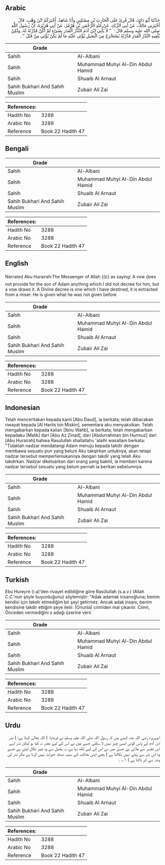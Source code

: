 ## Arabic


<div dir="rtl" lang="ar" style={{fontSize:'larger',backgroundColor:'#f8f9fa',padding:20}}>
حَدَّثَنَا أَبُو دَاوُدَ، قَالَ قُرِئَ عَلَى الْحَارِثِ بْنِ مِسْكِينٍ وَأَنَا شَاهِدٌ، أَخْبَرَكُمُ ابْنُ وَهْبٍ، قَالَ أَخْبَرَنِي مَالِكٌ، عَنْ أَبِي الزِّنَادِ، عَنْ عَبْدِ الرَّحْمَنِ بْنِ هُرْمُزَ، عَنْ أَبِي هُرَيْرَةَ، أَنَّ رَسُولَ اللَّهِ صلى الله عليه وسلم قَالَ ‏:‏ ‏ "‏ لاَ يَأْتِي ابْنَ آدَمَ النَّذْرُ الْقَدَرَ بِشَىْءٍ لَمْ أَكُنْ قَدَّرْتُهُ لَهُ، وَلَكِنْ يُلْقِيهِ النَّذْرُ الْقَدَرَ قَدَّرْتُهُ يُسْتَخْرَجُ مِنَ الْبَخِيلِ يُؤْتَى عَلَيْهِ مَا لَمْ يَكُنْ يُؤْتَى مِنْ قَبْلُ ‏"‏ ‏.‏
</div>
<div style={{backgroundColor:'#f8f9fa',padding:20, marginBottom: 10}}><table> <thead> <tr> <th>Grade</th> <th></th> </tr> </thead> <tbody> <tr><td>Sahih</td><td>Al-Albani</td></tr><tr><td>Sahih</td><td>Muhammad Muhyi Al-Din Abdul Hamid</td></tr><tr><td>Sahih</td><td>Shuaib Al Arnaut</td></tr><tr><td>Sahih Bukhari And Sahih Muslim</td><td>Zubair Ali Zai</td></tr></tbody></table><table> <thead> <tr> <th>References:</th> <th></th> </tr> </thead> <tbody><tr><td>Hadith No</td><td>3288</td></tr><tr><td>Arabic No</td><td>3288</td></tr><tr><td>Reference</td><td>Book 22 Hadith 47</td></tr></tbody></table></div>

## Bengali


<div dir="ltr" lang="bn" style={{fontSize:'larger',backgroundColor:'#f8f9fa',padding:20}}>

</div>
<div style={{backgroundColor:'#f8f9fa',padding:20, marginBottom: 10}}><table> <thead> <tr> <th>Grade</th> <th></th> </tr> </thead> <tbody> <tr><td>Sahih</td><td>Al-Albani</td></tr><tr><td>Sahih</td><td>Muhammad Muhyi Al-Din Abdul Hamid</td></tr><tr><td>Sahih</td><td>Shuaib Al Arnaut</td></tr><tr><td>Sahih Bukhari And Sahih Muslim</td><td>Zubair Ali Zai</td></tr></tbody></table><table> <thead> <tr> <th>References:</th> <th></th> </tr> </thead> <tbody><tr><td>Hadith No</td><td>3288</td></tr><tr><td>Arabic No</td><td>3288</td></tr><tr><td>Reference</td><td>Book 22 Hadith 47</td></tr></tbody></table></div>

## English


<div dir="ltr" lang="en" style={{fontSize:'larger',backgroundColor:'#f8f9fa',padding:20}}>
Narrated Abu Hurairah:The Messenger of Allah (ﷺ) as saying: A vow does not provide for the son of Adam anything which I did not decree for him, but a vow draws it. A Divine decree is one which I have destined, it is extracted from a miser. He is given what he was not given before
</div>
<div style={{backgroundColor:'#f8f9fa',padding:20, marginBottom: 10}}><table> <thead> <tr> <th>Grade</th> <th></th> </tr> </thead> <tbody> <tr><td>Sahih</td><td>Al-Albani</td></tr><tr><td>Sahih</td><td>Muhammad Muhyi Al-Din Abdul Hamid</td></tr><tr><td>Sahih</td><td>Shuaib Al Arnaut</td></tr><tr><td>Sahih Bukhari And Sahih Muslim</td><td>Zubair Ali Zai</td></tr></tbody></table><table> <thead> <tr> <th>References:</th> <th></th> </tr> </thead> <tbody><tr><td>Hadith No</td><td>3288</td></tr><tr><td>Arabic No</td><td>3288</td></tr><tr><td>Reference</td><td>Book 22 Hadith 47</td></tr></tbody></table></div>

## Indonesian


<div dir="ltr" lang="id" style={{fontSize:'larger',backgroundColor:'#f8f9fa',padding:20}}>
Telah menceritakan kepada kami [Abu Daud], ia berkata; telah dibacakan riwayat kepada [Al Harits bin Miskin], sementara aku menyaksikan. Telah mengabarkan kepada kalian [Ibnu Wahb], ia berkata; telah mengabarkan kepadaku [Malik] dari [Abu Az Zinad], dari [Abdurrahman bin Hurmuz] dari [Abu Hurairah] bahwa Rasulullah shallallahu 'alaihi wasallam berkata: "Tidaklah nadzar mendatangi Adam menuju kepada takdir dengan membawa sesuatu pun yang belum Aku takqirkan untuknya, akan tetapi nadzar tersebut mempertemukannya dengan takdir yang telah Aku takdirkan. Nadzar dikeluarkan dari orang yang bakhil, ia memberi karena nadzar tersebut sesuatu yang belum pernah ia berikan sebelumnya
</div>
<div style={{backgroundColor:'#f8f9fa',padding:20, marginBottom: 10}}><table> <thead> <tr> <th>Grade</th> <th></th> </tr> </thead> <tbody> <tr><td>Sahih</td><td>Al-Albani</td></tr><tr><td>Sahih</td><td>Muhammad Muhyi Al-Din Abdul Hamid</td></tr><tr><td>Sahih</td><td>Shuaib Al Arnaut</td></tr><tr><td>Sahih Bukhari And Sahih Muslim</td><td>Zubair Ali Zai</td></tr></tbody></table><table> <thead> <tr> <th>References:</th> <th></th> </tr> </thead> <tbody><tr><td>Hadith No</td><td>3288</td></tr><tr><td>Arabic No</td><td>3288</td></tr><tr><td>Reference</td><td>Book 22 Hadith 47</td></tr></tbody></table></div>

## Turkish


<div dir="ltr" lang="tr" style={{fontSize:'larger',backgroundColor:'#f8f9fa',padding:20}}>
Ebu Hureyre (r.a)'den rivayet edildiğine göre Rasûlullah (s.a.v.) (Allah C.C.'nun şöyle buyurduğunu) söylemiştir: "Adak adamak insanoğluna; benim kendisi için takdir etmediğim bir şeyi getirmez. Ancak adak insanı, benim kendisine takdir ettiğim şeye iletir. (Onunla) cimriden mal çıkarılır. Cimri, Önceden vermediğini o adağı üzerine verir
</div>
<div style={{backgroundColor:'#f8f9fa',padding:20, marginBottom: 10}}><table> <thead> <tr> <th>Grade</th> <th></th> </tr> </thead> <tbody> <tr><td>Sahih</td><td>Al-Albani</td></tr><tr><td>Sahih</td><td>Muhammad Muhyi Al-Din Abdul Hamid</td></tr><tr><td>Sahih</td><td>Shuaib Al Arnaut</td></tr><tr><td>Sahih Bukhari And Sahih Muslim</td><td>Zubair Ali Zai</td></tr></tbody></table><table> <thead> <tr> <th>References:</th> <th></th> </tr> </thead> <tbody><tr><td>Hadith No</td><td>3288</td></tr><tr><td>Arabic No</td><td>3288</td></tr><tr><td>Reference</td><td>Book 22 Hadith 47</td></tr></tbody></table></div>

## Urdu


<div dir="rtl" lang="ur" style={{fontSize:'larger',backgroundColor:'#f8f9fa',padding:20}}>
ابوہریرہ رضی اللہ عنہ کہتے ہیں کہ رسول اللہ صلی اللہ علیہ وسلم نے فرمایا: ( اللہ تعالیٰ کہتا ہے: ) نذر ابن آدم کے پاس کوئی ایسی چیز نہیں لا سکتی جسے میں نے اس کے لیے مقدر نہ کیا ہو لیکن نذر اسے اس تقدیر سے ملاتی ہے جسے میں نے اس کے لیے لکھ دیا ہے، یہ بخیل سے وہ چیز نکال لیتی ہے جسے وہ اس نذر سے پہلے نہیں نکالتا ہے ( یعنی اپنی بخالت کے سبب صدقہ خیرات نہیں کرتا ہے مگر نذر کی وجہ سے کر ڈالتا ہے ) ۱؎ ۔
</div>
<div style={{backgroundColor:'#f8f9fa',padding:20, marginBottom: 10}}><table> <thead> <tr> <th>Grade</th> <th></th> </tr> </thead> <tbody> <tr><td>Sahih</td><td>Al-Albani</td></tr><tr><td>Sahih</td><td>Muhammad Muhyi Al-Din Abdul Hamid</td></tr><tr><td>Sahih</td><td>Shuaib Al Arnaut</td></tr><tr><td>Sahih Bukhari And Sahih Muslim</td><td>Zubair Ali Zai</td></tr></tbody></table><table> <thead> <tr> <th>References:</th> <th></th> </tr> </thead> <tbody><tr><td>Hadith No</td><td>3288</td></tr><tr><td>Arabic No</td><td>3288</td></tr><tr><td>Reference</td><td>Book 22 Hadith 47</td></tr></tbody></table></div>